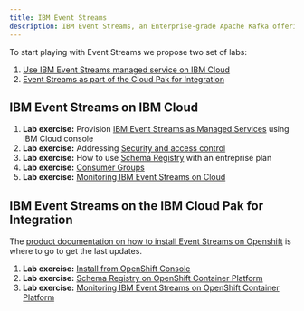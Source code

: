 ```yaml
---
title: IBM Event Streams
description: IBM Event Streams, an Enterprise-grade Apache Kafka offering
---
```


To start playing with Event Streams we propose two set of labs:

1. [Use IBM Event Streams managed service on IBM Cloud](/#ibm-event-streams-on-ibm-cloud)
1. [Event Streams as part of the Cloud Pak for Integration](#ibm-event-streams-on-the-ibm-cloud-pak-for-integration)

## IBM Event Streams on IBM Cloud

1. **Lab exercise:** Provision [IBM Event Streams as Managed Services](/technology/event-streams/es-maas/es-cloud/) using IBM Cloud console
2. **Lab exercise:** Addressing [Security and access control](/technology/event-streams/es-maas/security/)
3. **Lab exercise:** How to use [Schema Registry](/use-cases/schema-registry-on-cloud/) with an entreprise plan
4. **Lab exercise:** [Consumer Groups](/technology/event-streams/consumergrp/)
5. **Lab exercise:** [Monitoring IBM Event Streams on Cloud](/use-cases/monitoring-on-cloud/)

## IBM Event Streams on the IBM Cloud Pak for Integration

The [product documentation on how to install Event Streams on Openshift](https://ibm.github.io/event-streams/installing/installing/) is where to go
to get the last updates.

1. **Lab exercise:** [Install from OpenShift Console](/technology/event-streams/es-cp4i/)
1. **Lab exercise:** [Schema Registry on OpenShift Container Platform](/use-cases/schema-registry-on-ocp/)
1. **Lab exercise:** [Monitoring IBM Event Streams on OpenShift Container Platform](/use-cases/monitoring-on-ocp/)
